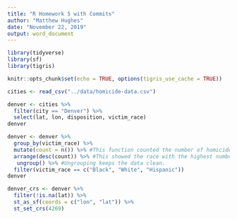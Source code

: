 ```yaml
---
title: "R Homework 5 with Commits"
author: "Matthew Hughes"
date: "November 22, 2019"
output: word_document
---
```

```r
library(tidyverse)
library(sf)
library(tigris)
```


```r
knitr::opts_chunk$set(echo = TRUE, options(tigris_use_cache = TRUE))
```

```r
cities <- read_csv("../data/homicide-data.csv")
```
```r
denver <- cities %>% 
  filter(city == "Denver") %>% 
  select(lat, lon, disposition, victim_race)
denver
```
```r
denver <- denver %>% 
  group_by(victim_race) %>% 
  mutate(count = n()) %>% #This function counted the number of homicides per race.
  arrange(desc(count)) %>% #This showed the race with the highest number of homicides on top. 
   ungroup() %>% #Ungrouping keeps the data clean. 
  filter(victim_race == c("Black", "White", "Hispanic")) 
denver
```
```r
denver_crs <- denver %>% 
  filter(!is.na(lat)) %>% 
  st_as_sf(coords = c("lon", "lat")) %>% 
  st_set_crs(4269)
```
